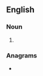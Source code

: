 ==English==

===Noun===
{{head|en|noun plural form}}

# {{plural of|miasm|lang=en}}

===Anagrams===
* {{anagrams|en|a=aimmss|Sammis}}